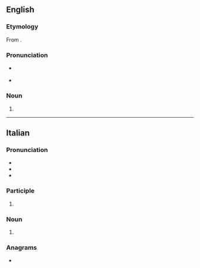==English==
{{wikipedia}}

===Etymology===
From {{bor|en|it|ribollita|lit=reboiled}}.

===Pronunciation===
* {{a|UK}} {{IPA|/ˌɹiːbəˈliːtə/|/ˌɹiːbəʊˈliːtə/|lang=en}}
* {{rhymes|iːtə|lang=en}}

===Noun===
{{en-noun|-}}

# {{def|A traditional [[Tuscan]] [[soup]] made from [[reboil]]ed vegetables, with a [[black]] [[cabbage]] and [[cannellini bean]]s base, and [[stale]] [[bread]].}}

{{topics|en|Soups}}

----

==Italian==
{{wikipedia|lang=it}}

===Pronunciation===
* {{IPA|/ri.bolˈli.ta/|[riboˈlːiːt̪ä]|lang=it}}
* {{rhymes|ita|lang=it}}
* {{hyphenation|ri|bol|lì|ta|lang=it}}

===Participle===
{{head|it|past participle form}}

# {{feminine singular of|ribollito||reboiled|lang=it}}

===Noun===
{{it-noun|f}}

# {{lb|it|chiefly|_|uncountable}} {{l|en|ribollita}} {{gloss|traditional Tuscan soup}}

{{topics|it|Soups}}

===Anagrams===
* {{anagrams|it|brillatoi}}